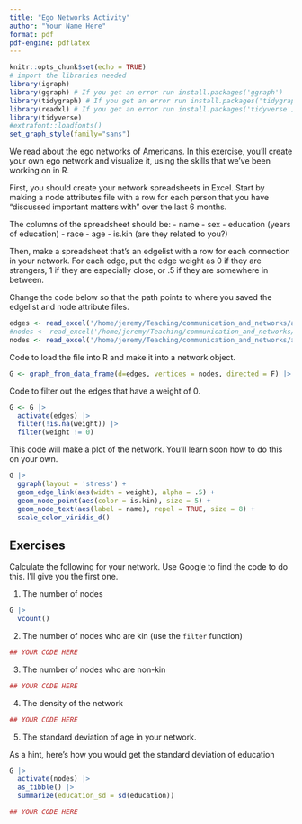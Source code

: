 ```yaml
---
title: "Ego Networks Activity"
author: "Your Name Here"
format: pdf
pdf-engine: pdflatex
---
```


```r
knitr::opts_chunk$set(echo = TRUE)
# import the libraries needed
library(igraph)
library(ggraph) # If you get an error run install.packages('ggraph')
library(tidygraph) # If you get an error run install.packages('tidygraph')
library(readxl) # If you get an error run install.packages('tidyverse')
library(tidyverse)
#extrafont::loadfonts() 
set_graph_style(family="sans")
```

We read about the ego networks of Americans. In this exercise, you'll create your own ego network and visualize it, using the skills that we've been working on in R.

First, you should create your network spreadsheets in Excel. Start by making a node attributes file with a row for each person that you have "discussed important matters with" over the last 6 months.

The columns of the spreadsheet should be:
- name
- sex
- education (years of education)
- race
- age
- is.kin (are they related to you?)

Then, make a spreadsheet that's an edgelist with a row for each connection in your network. For each edge, put the edge weight as 0 if they are strangers, 1 if they are especially close, or .5 if they are somewhere in between.

Change the code below so that the path points to where you saved the edgelist and node attribute files.

```r
edges <- read_excel('/home/jeremy/Teaching/communication_and_networks/activities/ego_networks/ego_edges.xlsx')
#nodes <- read_excel('/home/jeremy/Teaching/communication_and_networks/activities/ego_networks/ego_atts.xlsx', col_types = c("text", "text", "numeric", "text", "numeric", "logical"))
nodes <- read_excel('/home/jeremy/Teaching/communication_and_networks/activities/ego_networks/ego_atts.xlsx')#, col_types = c("text", "text", "numeric", "text", "numeric", "logical"))
```

Code to load the file into R and make it into a network object.

```r
G <- graph_from_data_frame(d=edges, vertices = nodes, directed = F) |> as_tbl_graph()
```

Code to filter out the edges that have a weight of 0.

```r
G <- G |>
  activate(edges) |>
  filter(!is.na(weight)) |>
  filter(weight != 0)
```

This code will make a plot of the network. You'll learn soon how to do this on your own.

```r
G |>
  ggraph(layout = 'stress') +
  geom_edge_link(aes(width = weight), alpha = .5) +
  geom_node_point(aes(color = is.kin), size = 5) +
  geom_node_text(aes(label = name), repel = TRUE, size = 8) +
  scale_color_viridis_d()
```


## Exercises

Calculate the following for your network. Use Google to find the code to do this. I'll give you the first one.

1. The number of nodes

```r
G |>
  vcount()
```

2. The number of nodes who are kin (use the `filter` function)
```r

## YOUR CODE HERE


```

3. The number of nodes who are non-kin

```r

## YOUR CODE HERE

```


4. The density of the network
```r

## YOUR CODE HERE

```

5. The standard deviation of age in your network.

As a hint, here's how you would get the standard deviation of education

```r

G |>
  activate(nodes) |>
  as_tibble() |>
  summarize(education_sd = sd(education))

```

```r

## YOUR CODE HERE

```

